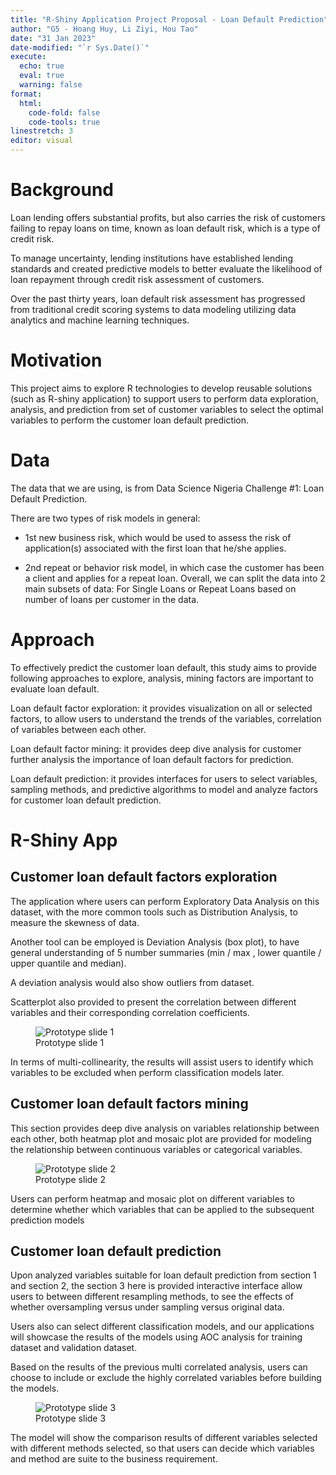 ```yaml
---
title: "R-Shiny Application Project Proposal - Loan Default Prediction"
author: "G5 - Hoang Huy, Li Ziyi, Hou Tao"
date: "31 Jan 2023"
date-modified: "`r Sys.Date()`"
execute: 
  echo: true
  eval: true
  warning: false
format: 
  html:
    code-fold: false
    code-tools: true
linestretch: 3
editor: visual
---
```


# Background

Loan lending offers substantial profits, but also carries the risk of customers failing to repay loans on time, known as loan default risk, which is a type of credit risk.

To manage uncertainty, lending institutions have established lending standards and created predictive models to better evaluate the likelihood of loan repayment through credit risk assessment of customers.

Over the past thirty years, loan default risk assessment has progressed from traditional credit scoring systems to data modeling utilizing data analytics and machine learning techniques.

# Motivation

This project aims to explore R technologies to develop reusable solutions (such as R-shiny application) to support users to perform data exploration, analysis, and prediction from set of customer variables to select the optimal variables to perform the customer loan default prediction.

# Data

The data that we are using, is from Data Science Nigeria Challenge #1: Loan Default Prediction.

There are two types of risk models in general:

-   1st new business risk, which would be used to assess the risk of application(s) associated with the first loan that he/she applies.

-   2nd repeat or behavior risk model, in which case the customer has been a client and applies for a repeat loan. Overall, we can split the data into 2 main subsets of data: For Single Loans or Repeat Loans based on number of loans per customer in the data.

# Approach

To effectively predict the customer loan default, this study aims to provide following approaches to explore, analysis, mining factors are important to evaluate loan default.

Loan default factor exploration: it provides visualization on all or selected factors, to allow users to understand the trends of the variables, correlation of variables between each other.

Loan default factor mining: it provides deep dive analysis for customer further analysis the importance of loan default factors for prediction.

Loan default prediction: it provides interfaces for users to select variables, sampling methods, and predictive algorithms to model and analyze factors for customer loan default prediction.

# R-Shiny App

## Customer loan default factors exploration

The application where users can perform Exploratory Data Analysis on this dataset, with the more common tools such as Distribution Analysis, to measure the skewness of data.

Another tool can be employed is Deviation Analysis (box plot), to have general understanding of 5 number summaries (min / max , lower quantile / upper quantile and median).

A deviation analysis would also show outliers from dataset.

Scatterplot also provided to present the correlation between different variables and their corresponding correlation coefficients.

![Prototype slide 1](images/Slide1.png)

In terms of multi-collinearity, the results will assist users to identify which variables to be excluded when perform classification models later.

## Customer loan default factors mining

This section provides deep dive analysis on variables relationship between each other, both heatmap plot and mosaic plot are provided for modeling the relationship between continuous variables or categorical variables.

![Prototype slide 2](images/Slide2.png)

Users can perform heatmap and mosaic plot on different variables to determine whether which variables that can be applied to the subsequent prediction models

## Customer loan default prediction

Upon analyzed variables suitable for loan default prediction from section 1 and section 2, the section 3 here is provided interactive interface allow users to between different resampling methods, to see the effects of whether oversampling versus under sampling versus original data.

Users also can select different classification models, and our applications will showcase the results of the models using AOC analysis for training dataset and validation dataset.

Based on the results of the previous multi correlated analysis, users can choose to include or exclude the highly correlated variables before building the models.

![Prototype slide 3](images/Slide3.png)

The model will show the comparison results of different variables selected with different methods selected, so that users can decide which variables and method are suite to the business requirement.
